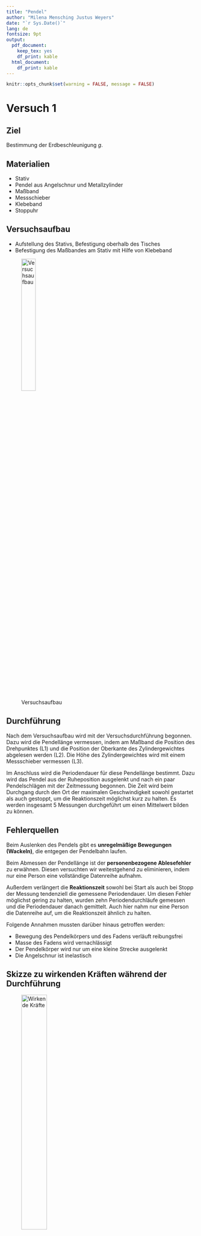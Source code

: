 ```yaml
---
title: "Pendel"
author: "Milena Mensching Justus Weyers"
date: "`r Sys.Date()`"
lang: de
fontsize: 9pt
output:
  pdf_document: 
    keep_tex: yes
    df_print: kable
  html_document:
    df_print: kable
---
```

```r
knitr::opts_chunk$set(warning = FALSE, message = FALSE) 
```

# Versuch 1 

## Ziel

Bestimmung der Erdbeschleunigung $g$. 

## Materialien
 
* Stativ
* Pendel aus Angelschnur und Metallzylinder
* Maßband
* Messschieber
* Klebeband
* Stoppuhr

## Versuchsaufbau

* Aufstellung des Stativs, Befestigung oberhalb des Tisches
* Befestigung des Maßbandes am Stativ mit Hilfe von Klebeband

![Versuchsaufbau](Bilder/Versuchsaufbau.png){width=30%, height=30%}

## Durchführung
Nach dem Versuchsaufbau wird mit der Versuchsdurchführung begonnen.
Dazu wird die Pendellänge vermessen, indem am Maßband die Position des Drehpunktes (L1) und die Position der Oberkante des Zylindergewichtes abgelesen werden (L2).
Die Höhe des Zylindergewichtes wird mit einem Messschieber vermessen (L3).

Im Anschluss wird die Periodendauer für diese Pendellänge bestimmt.
Dazu wird das Pendel aus der Ruheposition ausgelenkt und nach ein paar Pendelschlägen mit der Zeitmessung begonnen.
Die Zeit wird beim Durchgang durch den Ort der maximalen Geschwindigkeit sowohl gestartet als auch gestoppt, um die Reaktionszeit möglichst kurz zu halten. 
Es werden insgesamt 5 Messungen durchgeführt um einen Mittelwert bilden zu können. 

## Fehlerquellen

Beim Auslenken des Pendels gibt es **unregelmäßige Bewegungen (Wackeln)**, die entgegen der Pendelbahn laufen. 

Beim Abmessen der Pendellänge ist der **personenbezogene Ablesefehler** zu erwähnen. 
Diesen versuchten wir weitestgehend zu eliminieren, indem nur eine Person eine vollständige Datenreihe aufnahm.

Außerdem verlängert die **Reaktionszeit** sowohl bei Start als auch bei Stopp der Messung tendenziell die gemessene Periodendauer. 
Um diesen Fehler möglichst gering zu halten, wurden zehn Periodendurchläufe gemessen und die Periodendauer danach gemittelt. 
Auch hier nahm nur eine Person die Datenreihe auf, um die Reaktionszeit ähnlich zu halten.

Folgende Annahmen mussten darüber hinaus getroffen werden:

* Bewegung des Pendelkörpers und des Fadens verläuft reibungsfrei 
* Masse des Fadens wird vernachlässigt
* Der Pendelkörper wird nur um eine kleine Strecke ausgelenkt
* Die Angelschnur ist inelastisch

## Skizze zu wirkenden Kräften während der Durchführung

![Wirkende Kräfte](Bilder/Wirkende Kräfte.jpeg){width=40%, height=40%}

## Messungen

Im Laufe von Versuch 1 wurden folgende Messwerte aufgenommen, auf die sich in der folgenden Auswertung bezogen wird: 
```r
Werte <- data.frame(read.csv("Daten/Daten.csv", sep = ";", dec = ",", header=FALSE))
colnames(Werte) <- c("Namen","M1","M2","M3","M4","M5","M6","M7")
Werte <- Werte[c(1,2,3,5:9),2]
# Ausgabe der Messwerte:
knitr::kable(data.frame(Messgröße = c("L1: Position Drehpunkt [cm]", "L2: Position Fadenende [cm]", "L3: Höhe Zylinder [cm]",
                                      rep("10-Periodendauer [s]", 5)),
                        Wert = Werte), 
             caption = "Messwerte aus Versuch 1")
```

Die fünf Punkte "10-Periodendauer [s]" sind die fünfmal durchgeführten Messungen, aus denen der Mittelwert berechnet werden soll.

## Auswertung

### Pendellänge L und Unsicherheit $u_L$

Die Pendellänge $L$ wird bestimmt, indem  Differenz von $L_1$ und $L_2$ berechnet wird, siehe Tabelle im Abschnitt \textit{Messungen}. 
Es wird auch darauf geachtet, die Distanz von der Pendeloberkante bis zum Massenschwerpunkt des Pendels dazuzurechnen.
Dafür wird die Massenverteilung in dem Metallzylinder-Gewicht als homogen angenommen. 
Die zu der Fadenlänge zu addierende Länge entspricht dann der halben Zylinderhöhe $L_3$.
Der Bestwert der errechneten Pendellänge $L$ beträgt dann:

\begin{align*}
L&= L_2-L_1+\frac{L_{3}}{2}\\
 &=0,885m-0,04m+\frac{0,0587}{2}m\\
 &=0,87435m.\\
\end{align*}

```r
# Bestwert Pendellänge in Metern
0.885-0.04+0.0587/2
```

Die Unsicherheit der Pendellänge setzt sich aus den zu $L_1$, $L_2$ und $L_3$ gehörigen Messunsicherheiten zusammen:
\begin{equation}\label{Pendel:U_L}
\begin{split}
u_L&= \sqrt{(\frac{\partial L}{\partial L_2} \cdot u_{Massband})^2+(\frac{\partial L}{\partial L_1} \cdot u_{Massband})^2+(\frac{\partial L}{\partial L_{3}} \cdot u_{Messchieber})^2}\\
&= \sqrt{u_{Massband}^2*(\frac{\partial L}{\partial L_2}^2+\frac{\partial L}{\partial L_1}^2)+(\frac{\partial L}{\partial L_{3}}*u_{Messschieber})^2}\\
&=\sqrt{(\frac{10^{-3}m}{2\sqrt{6}})^2*(1^2+(-1)^2)+(0,5*\frac{10^{-4}m}{2\sqrt{6}})^2}\\
&\approx 0,29 \cdot 10^{-4}m\\
\end{split}
\end{equation}

Mit:
\begin{itemize}
  \item Messunsicherheit des Maßbandes: $u_{Massband}=\frac{10^{-3}m}{2\sqrt{6}}$
  \item Messunsicherheit des Messschiebers: $u_{Messschieber}=\frac{10^{-4}m}{2\sqrt{6}}$
\end{itemize}
```r
# Berechnung von u_L in R
sqrt(2*(((10**-3)/(2*sqrt(6)))**2)+((10**-4)/(2*sqrt(6)))**2)
```
Damit beträgt die Pendellänge für Versuch 1 $L = (0,87435 \pm 0.00029)m$.


### Periodendauer T und Unsicherheit $u_T$

Als Zeit für zehn Perioden $T_{10T}$ in Sekunden wird der Mittelwert der fünf Messungen aus der Tabelle im Abschnitt \textit{Messungen} berechnet.
```r
T10 <- mean(Werte[4:8])
T10
```

Die mittlere Periodendauer $T$ in Sekunden wird bestimmt, indem $T_{10T}$ durch die Anzahl von Perioden $n=10$ geteilt wird.

$$T_{10T} = n*T \Leftrightarrow T = \frac{18,778s}{10}=1.8778s$$

Die Messunsicherheit der digitalen Stoppuhr $u_{Stoppuhr}$ ist die Unsicherheit für $T_{10T}$. 
Deren kleinste ablesbare Größenordnung waren sind Millisekunden. 
Damit folgt für $u_{10T}$: $u_{10T}= \frac{a}{2\sqrt{3}} = \frac{0,01s}{2\sqrt{3}} \approx 0,0029s$.

Die Unsicherheit der Periodendauer $u_T$ ist für zehn Perioden dann ein Zehntel der Messunsicherheit für zehn Perioden, also $u_T=0.00029s$.

Damit ergibt sich die Periodendauer als:
$T=(1.87780 \pm 0.00029)s$.



### Berechnung der Erdbeschläunugung g und der Unsicherheit $u_g$

Mit den Bestwerten für die Pendellänge $L$ und die Periodendauer $T$ kann der Bestwert der Erdbeschleunigung $g$ berechnet werden.
Aus dem Zusammenhang $T=2*\pi*\sqrt{\frac{l}{g}}$ ergibt sich mit $L = 0,8744m$ und $T = 1,878s$:

\begin{equation*}
\begin{split}
g&=\frac{4*\pi^2*l}{T^2}\\
\Rightarrow &=\frac{4*\pi^2*0,87435m}{(1,8778s)^2}\\
 &= 9,789182 \frac{m}{s^2} 
\end{split}
\end{equation*}


```r
(4*pi**2*0.87435)/(1.8778**2)
```

Messunsicherheit $u_g$ der Erdbeschleunigung $g$:
\begin{equation*}
\begin{split}
u_g&=\sqrt{(\frac{\partial g}{\partial T}*u_T)^2+(\frac{\partial g}{\partial l}*u_l)^2}\\
   &=\sqrt{(\frac{-8*\pi^2*l}{T^3}*u_T)^2+(\frac{4*\pi^2}{T^2}*u_l)^2}\\
\Rightarrow &= \sqrt{(\frac{-8\pi^2*(0,87435m)}{(1,8778s)^3}*(0,00029s))^2+(\frac{4\pi^2}{(1,8778s)^2}*(0,00029m))^2}\\
u_g&\approx \pm 0,0044 \frac{m}{s^2}
\end{split}
\end{equation*}

```r
# Berechnung von u_g in R
sqrt(( (-8*pi**2*0.87435)/(1.8778)**3 *0.00029)**2+( (4*pi**2)/(1.8778)**2 *0.00029 )**2)
```

Damit haben wir in Versuch 1 eine Erdbeschleunigung von $g=(9,7891 \pm 0,0044)\frac{m}{s^2}$ gemessen.

## Interpretation

Der Literaturwert von $g=9,81\frac{m}{s^2}$ liegt damit nicht im Fehlerintervall. 
Eventuell kann in einem Versuch, bei dem die Pendellänge varriiert wird ein besseres Ergebnis erziehlt werden.

# Versuch 2

Der zweite Versuch läuft analog zum ersten Versuch. Allerdings werden statt nur einer Messreihe 5 verschiedene - jeweils mit einer anderen Fadenlänge - gemessen. Um die Pendellängen zu variieren wurde der Faden für kürzere Fadenlängen mit Klebeband am Zylinder stückchenweise festgeklebt. Für längere Pendellängen wurden weitere Stücke Angelschnur an das Pendel geknotet. 

## Fehlerquellen

Die Fehlerquellen sind ebenfalls die selben wie beim ersten Versuch. Allerdings ist hierbei zu bemerken, dass die Reaktioszeit bei kürzeren Fadenlängen und daraus resultierenden kürzeren Periodendauern verhältnismäßig zunimmt. Auch von der Bahn abweichende Bewegungen nehmen bei kürzeren Pendellängen zu. 
Auch ist nicht unterscuht, wie sich Klebeband bzw. Knoten im Faden auf das Pendelverhalten auswirken.

## Messungen

In die zu diesem Versuch gehörigen Werte wurden auch die Messwerte aus Versuch 1 integriert. 
Es wurde wieder so verfahren, dass pro Pendellänge fünf Messungen der Zeit für 10 Perioden gemessen und der Mittelwert berechnet wurde.

Die Messwerte sind die folgenden:

```r
# csv-Datei einlesen
Werte <- read.csv('Daten/Daten.csv', sep=";", dec=",", header=FALSE)
# Spaltennamen umbenennen
colnames(Werte) <- c("Messwert", paste("Versuch", 1:7))
# Zeilennamen umbenennen
rownames(Werte) <- c("L1:Oberes_Ende_in_cm",
                    "L2:UnteresEnde_in_cm",
                    "L3:Zylinderhoehe_in_cm",
                    "Pendellaenge_L",
                    paste("Zeit_fuer_10-Perioden_", 1:5),
                    "10-Perioden_Mittelwert")
#Ausgabe
Werte[2:ncol(Werte)]

# Transponieren der Werte für die Analyse
WerteT <- as.data.frame(t(Werte[,-1]))
```

## Auswertung

### Bereits aus Versuch 1 bekannte Größen

Damit sind die Werte für die Pendellänge sowie deren konstante Unsicherheit $u_L=0,00029m$, siehe Formel \ref{Pendel:U_L}, bekannt.
Ebenso sind die Werte für die Periodendauer $T$ bekannt, diese entsprechen einem Zehntel der Zeit für die gemessenen zehn Perioden.
Die Unsicherheit für T ist auch aus Versuch 1 übernehmbar, diese beträgt $u_T =  0,00029s$.

### Graphische Darstellung der Messwerte

Zur Veranschaulichung der Messwerte wird die Periodendauer $T$ gegen die Pendellänge aufgetragen:
```r
# Einbindung von benötigen Bibliotheken
library(tidyverse)

# Funktion zum einzeichnen der Fehlerbalken
errorbar <- function(x, ux, y, uy, headwidth=c(1,1)) {

  arrows(x0=x, x1=x, y0=y, y1=y+uy, 
         length=headwidth[1], angle=90)
  arrows(x0=x, x1=x, y0=y, y1=y-uy, 
         length=headwidth[1], angle=90)
  arrows(x0=x, x1=x+ux, y0=y, y1=y, 
         length=headwidth[2], angle=90)
  arrows(x0=x, x1=x-uy, y0=y, y1=y, 
         length=headwidth[2], angle=90)
}

# Eingabe von Unsicherheiten
u_T = 0.00029
u_L = 0.00029

# Selektion von  x- und y-Werten
x <- WerteT$Pendellaenge_L/100
y <- data.matrix(Werte[5:10,2:8], rownames.force = NA)/10

# Gruppierung der Daten
pltdf <- data.frame(x, t(y)) %>% gather(k, v,-x) %>% 
  mutate(MW = (k=="X10.Perioden_Mittelwert"))

# Plotten
{TFun <- function(x) 2*pi*sqrt(x/9.81)
TFuntxt <- expression("T(L)" == 2*pi*sqrt(frac("L", frac("9.81 m","s^2"))))
plot(x=pltdf$x, y=pltdf$v, 
     # Fenstergröße
     xlim=c(0, max(pltdf$x)),
     ylim=c(0, max(pltdf$v)),
     # Aesthetics
     pch=20, col="black",
     xlab="Pendellänge L [m]",
     ylab="Periodendauer T [s]")
errorbar(x=pltdf$x, ux=u_L, y=pltdf$v, uy=u_T, headwidth=c(1, 0.001))
curve(TFun(x), add=TRUE)
points(x=pltdf$x[pltdf$k=="X10.Perioden_Mittelwert"], 
       y=pltdf$v[pltdf$k=="X10.Perioden_Mittelwert"], 
       pch=17, col="red", cex=0.7)
legend("bottomright", 
       legend=c(TFuntxt, "Mittelwert", "Einzelwert"),
       col=c("black", "red", "black"), 
       pch=c(26, 17,20), lty=c(1,0,0), cex=0.8)}
```

In diesem Diagramm sind die Fehlerbalken nicht sichtbar, was an den kleinen Fehlern liegt.
Zur Validierung der Messwerte wurde die Funktion $T(L)=2\pi\sqrt{\frac{L}{g}}$ mit dem Literaturwert der Erdbeschleunigung für Berlin von $g\approx 9,81\frac{m}{s^2}$ eingezeichnet. 
Daran wird ersichtlich, dass die Messwerte alles in allem ganz gut sind.

### Linearisierung

Mittels einer Linearisierung erfolgt die Berechnung von $g$ für diesen Versuch.
Bekannt ist: $T^2 = 4\pi^2\frac{L}{g}$.
Daraus folgt eine Geradengleichung der Form $T^2=a*L+y$ mit der Steigung $a=\frac{4\pi^2}{g}$ und dem y-Achsenabschnitt $y$.
Nach der Quadrierung der Messwerte für $T$ kann eine lineare Regression durchgeführt werden.
Eine Prüfung der Korellation liefert einen Korrelationskoeffizient von $0,9998$.
```r
# Berechnung der linearisierten Funktionswerte
xlin=WerteT$Pendellaenge_L/100 # in m
ylin=(WerteT$`10-Perioden_Mittelwert`/10)**2 # in s
# Korellationskoeffizient
cor(x=xlin, y=ylin, method='pearson')
```

Die lineare Regression erfolgt mittels QR-Faktorisierung.
```r
lm(ylin~xlin)
```
Im folgenden Schaubild ist die Funktionsgerade der linearen Regression zusehen.
Dabei ist die Steigung $a=\frac{4\pi^2}{g}=4,04209$ und der y-Achsenabschnitt $y=0,01952$.
Ebenfalls eingezeichnet sind die quadrierten Mittelwerte Messwerten für die Periodendauer $T$ bei den untersuchten Pendellängen.

```r
#Plotten
{par(mar=c(5,5,2,2))
plot(xlin, ylin, col="transparent",
     xlim=c(0, max(xlin)),
     ylim=c(0, max(ylin)),
     xlab="Pendellänge L [m]",
      ylab=expression(paste("Quadrierte Periodendauer T"^"2", "[s"^"2","]")))
abline(coef=c(0.01952, 4.04209))
points(xlin, ylin, pch=17, col="red")
legend("bottomright", 
       legend=c(expression(paste("T"^2 == a*L+y )), "Mittelwert T"),
       col=c("black", "red"), 
       pch=c(26, 17), lty=c(1,0))}
```

### Berechnung der Erdbeschleunigung

Aus der Steigung $a$ kann die Erdbeschleunigung $g$ bestimmt werden:

\begin{align*}
a&= \frac{4\pi^2}{g}\\
\Rightarrow g &= \frac{4\pi^2}{4,04209}\\
 &= 9,766832901879 [\frac{m}{s^2}]\\
\end{align*}

# Weiter mit Fehlerrechnung g
wie?

# Todos:

* Der/Die Student/in konnte seine/ihre Messergebnisse der zwei Messmethoden vergleichen
(5 Punkte).
* Der/Die Student/in konnte beurteilen welche der beiden Methoden richtiger oder präziser
ist (5 Punkte).
* Der/Die Student/in konnte Ursachen für systematische Abweichungen bei den unter-
schiedlichen Messmethoden finden (10 Punkte).
* Rückschlüsse sind klar dargestellt und beziehen sich auf die eigenen Messdaten und deren
Analyse (5 Punkte).